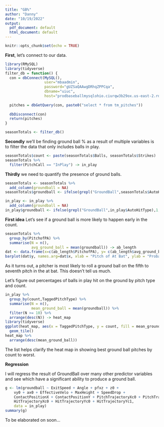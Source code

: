 ```yaml
---
title: "GB%"
author: "Danny"
date: "10/19/2022"
output:
  pdf_document: default
  html_document: default
---
```


```r
knitr::opts_chunk$set(echo = TRUE)
```

**First**, let's connect to our data.
```r
library(RMySQL)
library(tidyverse)
filter_db = function() {
  con = dbConnect(MySQL(), 
                  user="mbaadmin", 
                  password="gUZSaQAAwgDRhqZPPCqa", 
                  dbname="uiuc", 
                  host="prodbaseballmysqlohio.ciurqw3b29ox.us-east-2.rds.amazonaws.com")
  
  pitches = dbGetQuery(con, paste0("select * from tm_pitches"))
  
  dbDisconnect(con)
  return(pitches)
}

seasonTotals <- filter_db()
```

**Secondly** we'll be finding ground ball % as a result of multiple variables is to filter the data that only includes balls in play.

```r
seasonTotals$count <- paste(seasonTotals$Balls, seasonTotals$Strikes)
seasonTotals %>%
  filter(PitchCall == "InPlay") -> in_play
```

**Thirdly** we need to quantify the presence of ground balls.

```r
seasonTotals <- seasonTotals %>%
  add_column(groundball = NA)
seasonTotals$groundball <- ifelse(grepl("GroundBall",seasonTotals$AutoHitType),1,0) 

in_play <- in_play %>%
  add_column(groundball = NA)
in_play$groundball <- ifelse(grepl("GroundBall",in_play$AutoHitType),1,0)
```

**First idea** Let's see if a ground ball is more likely to happen early in the count.

```r
seasonTotals %>%
  group_by(PitchofPA) %>%
  summarise(N = n(), 
            avg_ground_ball = mean(groundball)) -> ab_length
dat <- data.frame(x=c(ab_length$PitchofPA), y= c(ab_length$avg_ground_ball))
barplot(dat$y, names.arg=dat$x, xlab = "Pitch of At Bat", ylab = "Probability of a Groundball")
```

As it turns out, a pitcher is most likely to roll a ground ball on the fifth to seventh pitch in the at bat. This doesn't tell us much. 

Let's figure out percentages of balls in play hit on the ground by pitch type and count.

```r
in_play %>%
  group_by(count,TaggedPitchType) %>%
  summarise(N = n(), 
            mean_ground_ball = mean(groundball)) %>%
  filter(N >= 10) %>%
  arrange(desc(N)) -> heat_map
library(tidyverse)
ggplot(heat_map, aes(x = TaggedPitchType, y = count, fill = mean_ground_ball, xlab = "Pitch Type", ylab = "Count")) +
  geom_tile()
heat_map %>%
  arrange(desc(mean_ground_ball))
```

The list helps clarify the heat map in showing best ground ball pitches by count to worst.

**Regression**

I will regress the result of GroundBall over many other predictor variables and see which have a significant ability to produce a ground ball.

```r
g <- lm(groundball ~ ExitSpeed + Angle + pfxz + z0 + 
    vy0 + ax0 + EffectiveVelo + MaxHeight + SpeedDrop + 
    ContactPositionX + ContactPositionY + PitchTrajectoryXc0 + PitchTrajectoryYc0 + PitchTrajectoryZc2 + 
    HitTrajectoryXc0 + HitTrajectoryYc0 + HitTrajectoryYc1, 
    data = in_play)
summary(g)
```

To be elaborated on soon...